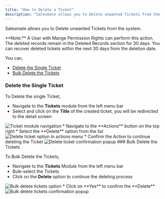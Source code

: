 ```yaml
---
title: "How to Delete a Ticket"
description: "Salesmate allows you to Delete unwanted Tickets from the system...."
---
```


Salesmate allows you to Delete unwanted Tickets from the system.

<Note>
**Note:** A User with Mange Permission Rights can perform this action. The deleted records remain in the Deleted Records section for 30 days. You can recover deleted tickets within the next 30 days from the deletion date.
</Note>

You can,

*   [Delete the Single Ticket](https://support.salesmate.io/hc/en-us/articles/26029752603929#h_01HGWQRBG1MJF7GB3YS50P046B)
*   [Bulk Delete the Tickets](https://support.salesmate.io/hc/en-us/articles/26029752603929#h_01HGWT98MJG7QK9Q34X3YHR5NC)

### Delete the Single Ticket

To Delete the single Ticket,

*   Navigate to the **Tickets** module from the left menu bar
*   Select and click on the **Title** of the created ticket, you will be redirected to the detail screen

<img src="https://support.salesmate.io/hc/article_attachments/26031759978009" alt="Ticket module navigation" />
*   Navigate to the **Actions** button on the top right
*   Select the **Delete** option from the list

<img src="https://support.salesmate.io/hc/article_attachments/26031907269785" alt="Delete ticket option in actions menu" />
*   Confirm the Action to continue deleting the Ticket

<img src="https://support.salesmate.io/hc/article_attachments/26031962686361" alt="Delete ticket confirmation popup" />
### Bulk Delete the Tickets

To Bulk Delete the Tickets,

*   Navigate to the **Tickets** Module from the left menu bar
*   Bulk-select the Tickets
*   Click on the **Delete** option to continue the deleting process

<img src="https://support.salesmate.io/hc/article_attachments/26032339773977" alt="Bulk delete tickets option" />
*   Click on **Yes** to confirm the **Delete**

<img src="https://support.salesmate.io/hc/article_attachments/26032339784473" alt="Bulk delete tickets confirmation popup" />